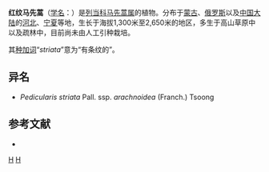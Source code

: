 {{Speciesbox
| taxon = Pedicularis striata
| authority = Pall., 1776
| subdivision_ranks =[[亚种|亚种]]
| subdivision =
* 红纹马先蒿 ''P. s.'' subsp. ''striata''
* [[蛛丝红纹马先蒿|蛛丝红纹马先蒿]] ''P. s.'' subsp. ''arachnoidea''
}}

'''红纹马先蒿'''（[[学名|学名]]：{{lang|la|''Pedicularis striata''}}）是[[列当科|列当科]][[马先蒿属|马先蒿属]]的植物。分布于[[蒙古|蒙古]]、[[俄罗斯|俄罗斯]]以及[[中国大陆|中国大陆]]的[[河北|河北]]、[[宁夏|宁夏]]等地，生长于海拔1,300米至2,650米的地区，多生于高山草原中以及疏林中，目前尚未由人工引种栽培。

其[[种加词|种加词]]“''striata''”意为“有条纹的”。

== 异名 ==
* ''Pedicularis striata'' Pall. ssp. ''arachnoidea'' (Franch.) Tsoong

== 参考文献 ==
<div class="references-small">
* {{cite web| url =http://www.bioinfo.cn/db05/KmzwSpecies.php?action=view&id=21482| title =红纹马先蒿（亚种）| work =《中国高等植物数据库全库》| publisher =中国科学院微生物研究所| author =昆明植物研究所| accessdate =2009-02-25| deadurl =yes| archiveurl =https://web.archive.org/web/20160305084018/http://www.bioinfo.cn/db05/KmzwSpecies.php?action=view&id=21482| archivedate =2016-03-05}}
</div>
{{Taxonbar|from=Q15231204}}

[[Category:马先蒿属|H]]
[[Category:1776年描述的植物|H]]


{{植物小作品}}